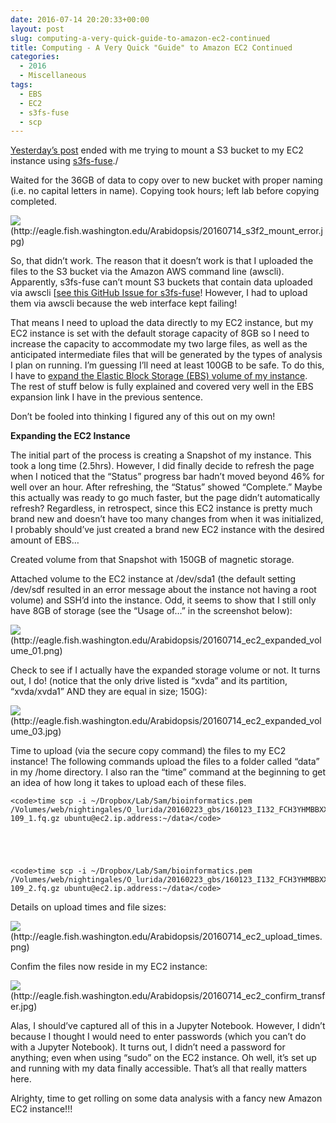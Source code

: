 ```yaml
---
date: 2016-07-14 20:20:33+00:00
layout: post
slug: computing-a-very-quick-guide-to-amazon-ec2-continued
title: Computing - A Very Quick "Guide" to Amazon EC2 Continued
categories:
  - 2016
  - Miscellaneous
tags:
  - EBS
  - EC2
  - s3fs-fuse
  - scp
---
```


[Yesterday's post](https://robertslab.github.io/sams-notebook/posts/2016/2016-07-13-computing-the-very-quick-guide-to-amazon-web-services-cloud-computing-instances-ec2.html) ended with me trying to mount a S3 bucket to my EC2 instance using [s3fs-fuse](https://github.com/s3fs-fuse/s3fs-fuse)./

Waited for the 36GB of data to copy over to new bucket with proper naming (i.e. no capital letters in name). Copying took hours; left lab before copying completed.





    



![](https://eagle.fish.washington.edu/Arabidopsis/20160714_s3f2_mount_error.jpg)(http://eagle.fish.washington.edu/Arabidopsis/20160714_s3f2_mount_error.jpg)



So, that didn't work. The reason that it doesn't work is that I uploaded the files to the S3 bucket via the Amazon AWS command line (awscli). Apparently, s3fs-fuse can't mount S3 buckets that contain data uploaded via awscli [[see this GitHub Issue for s3fs-fuse](https://github.com/s3fs-fuse/s3fs-fuse/issues/333)! However, I had to upload them via awscli because the web interface kept failing!



That means I need to upload the data directly to my EC2 instance, but my EC2 instance is set with the default storage capacity of 8GB so I need to increase the capacity to accommodate my two large files, as well as the anticipated intermediate files that will be generated by the types of analysis I plan on running. I'm guessing I'll need at least 100GB to be safe. To do this, I have to [expand the Elastic Block Storage (EBS) volume of my instance](https://docs.aws.amazon.com/AWSEC2/latest/UserGuide/ebs-expand-volume.html). The rest of stuff below is fully explained and covered very well in the EBS expansion link I have in the previous sentence.

Don't be fooled into thinking I figured any of this out on my own!



**Expanding the EC2 Instance**

The initial part of the process is creating a Snapshot of my instance. This took a long time (2.5hrs). However, I did finally decide to refresh the page when I noticed that the "Status" progress bar hadn't moved beyond 46% for well over an hour. After refreshing, the "Status" showed "Complete." Maybe this actually was ready to go much faster, but the page didn't automatically refresh? Regardless, in retrospect, since this EC2 instance is pretty much brand new and doesn't have too many changes from when it was initialized, I probably should've just created a brand new EC2 instance with the desired amount of EBS...

Created volume from that Snapshot with 150GB of magnetic storage.

Attached volume to the EC2 instance at /dev/sda1 (the default setting /dev/sdf resulted in an error message about the instance not having a root volume) and SSH'd into the instance. Odd, it seems to show that I still only have 8GB of storage (see the "Usage of..." in the screenshot below):



![](https://eagle.fish.washington.edu/Arabidopsis/20160714_ec2_expanded_volume_01.png)(http://eagle.fish.washington.edu/Arabidopsis/20160714_ec2_expanded_volume_01.png)



Check to see if I actually have the expanded storage volume or not. It turns out, I do! (notice that the only drive listed is "xvda" and its partition, "xvda/xvda1" AND they are equal in size; 150G):



![](https://eagle.fish.washington.edu/Arabidopsis/20160714_ec2_expanded_volume_03.jpg)(http://eagle.fish.washington.edu/Arabidopsis/20160714_ec2_expanded_volume_03.jpg)



Time to upload (via the secure copy command) the files to my EC2 instance! The following commands upload the files to a folder called "data" in my /home directory. I also ran the "time" command at the beginning to get an idea of how long it takes to upload each of these files.


    
    <code>time scp -i ~/Dropbox/Lab/Sam/bioinformatics.pem /Volumes/web/nightingales/O_lurida/20160223_gbs/160123_I132_FCH3YHMBBXX_L4_OYSzenG1AAD96FAAPEI-109_1.fq.gz ubuntu@ec2.ip.address:~/data</code>




    
    <code>time scp -i ~/Dropbox/Lab/Sam/bioinformatics.pem /Volumes/web/nightingales/O_lurida/20160223_gbs/160123_I132_FCH3YHMBBXX_L4_OYSzenG1AAD96FAAPEI-109_2.fq.gz ubuntu@ec2.ip.address:~/data</code>





Details on upload times and file sizes:

![](https://eagle.fish.washington.edu/Arabidopsis/20160714_ec2_upload_times.png)(http://eagle.fish.washington.edu/Arabidopsis/20160714_ec2_upload_times.png)



Confim the files now reside in my EC2 instance:

![](https://eagle.fish.washington.edu/Arabidopsis/20160714_ec2_confirm_transfer.jpg)(http://eagle.fish.washington.edu/Arabidopsis/20160714_ec2_confirm_transfer.jpg)



Alas, I should've captured all of this in a Jupyter Notebook. However, I didn't because I thought I would need to enter passwords (which you can't do with a Jupyter Notebook). It turns out, I didn't need a password for anything; even when using "sudo" on the EC2 instance. Oh well, it's set up and running with my data finally accessible. That's all that really matters here.

Alrighty, time to get rolling on some data analysis with a fancy new Amazon EC2 instance!!!
